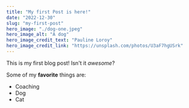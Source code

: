 ```yaml
---
title: "My first Post is here!"
date: "2022-12-30"
slug: "my-first-post"
hero_image: "./dog-one.jpeg"
hero_image_alt: "A dog"
hero_image_credit_text: "Pauline Loroy"
hero_image_credit_link: "https://unsplash.com/photos/U3aF7hgUSrk"
---
```


This is my first blog post! Isn't it *awesome*?

Some of my **favorite** things are:

* Coaching
* Dog
* Cat